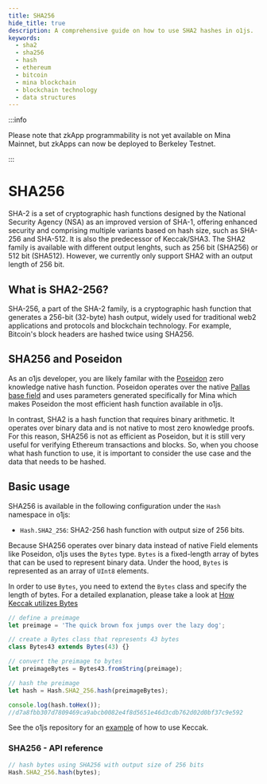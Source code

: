 ```yaml
---
title: SHA256
hide_title: true
description: A comprehensive guide on how to use SHA2 hashes in o1js.
keywords:
  - sha2
  - sha256
  - hash
  - ethereum
  - bitcoin
  - mina blockchain
  - blockchain technology
  - data structures
---
```


:::info

Please note that zkApp programmability is not yet available on Mina Mainnet, but zkApps can now be deployed to Berkeley Testnet.

:::

# SHA256

SHA-2 is a set of cryptographic hash functions designed by the National Security Agency (NSA) as an improved version of SHA-1, offering enhanced security and comprising multiple variants based on hash size, such as SHA-256 and SHA-512.
It is also the predecessor of Keccak/SHA3. The SHA2 family is available with different output lenghts, such as 256 bit (SHA256) or 512 bit (SHA512). However, we currently only support SHA2 with an output length of 256 bit.

## What is SHA2-256?

SHA-256, a part of the SHA-2 family, is a cryptographic hash function that generates a 256-bit (32-byte) hash output,
widely used for traditional web2 applications and protocols and blockchain technology. For example, Bitcoin's block headers are hashed twice using SHA256. 


## SHA256 and Poseidon

As an o1js developer, you are likely familar with the [Poseidon](https://o1-labs.github.io/proof-systems/specs/poseidon.html) zero knowledge native hash function. Poseidon operates over the native [Pallas base field](https://electriccoin.co/blog/the-pasta-curves-for-halo-2-and-beyond/) and uses parameters generated specifically for Mina which makes Poseidon the most efficient hash function available in o1js.

In contrast, SHA2 is a hash function that requires binary arithmetic. It operates over binary data and is not native to most zero knowledge proofs. For this reason, SHA256 is not as efficient as Poseidon, but it is still very useful for verifying Ethereum transactions and blocks.
So, when you choose what hash function to use, it is important to consider the use case and the data that needs to be hashed.

## Basic usage

SHA256 is available in the following configuration under the `Hash` namespace in o1js:

- `Hash.SHA2_256`: SHA2-256 hash function with output size of 256 bits.

Because SHA256 operates over binary data instead of native Field elements like Poseidon, o1js uses the `Bytes` type. `Bytes` is a fixed-length array of bytes that can be used to represent binary data.
Under the hood, `Bytes` is represented as an array of `UInt8` elements.

In order to use `Bytes`, you need to extend the `Bytes` class and specify the length of bytes. For a detailed explanation, please take a look at [How Keccak utilizes Bytes](keccak#bytes---api-reference)


```ts
// define a preimage
let preimage = 'The quick brown fox jumps over the lazy dog';

// create a Bytes class that represents 43 bytes
class Bytes43 extends Bytes(43) {}

// convert the preimage to bytes
let preimageBytes = Bytes43.fromString(preimage);

// hash the preimage
let hash = Hash.SHA2_256.hash(preimageBytes);

console.log(hash.toHex());
//d7a8fbb307d7809469ca9abcb0082e4f8d5651e46d3cdb762d02d0bf37c9e592
```

See the o1js repository for an [example](https://github.com/o1-labs/o1js/tree/main/src/examples/zkapps/hashing) of how to use Keccak. 

### SHA256 - API reference

```ts
// hash bytes using SHA256 with output size of 256 bits
Hash.SHA2_256.hash(bytes);
```
